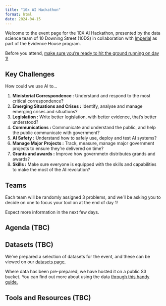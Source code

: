 ```yaml
---
title: "10x AI Hackathon"
format: html
date: 2024-04-15
---
```


Welcome to the event page for the 10X AI Hackathon, presented by the data science team of 10 Downing Street (10DS) in collaboration with [Imperial](https://www.imperial.ac.uk/) as part of the Evidence House program.

Before you attend, [make sure you're ready to hit the ground running on day 1!](getting-ready.qmd)

## Key Challenges
How could we use AI to...

1. **Ministerial Correspondence :** Understand and respond to the most critical correspondence?
2. **Emerging Situations and Crises :** Identify, analyse and manage emerging crises and situations?
3. **Legislation :** Write better legislation, with better evidence, that's better understood?
4. **Communications :**  Communicate and understand the public, and help the public communicate with government?
5. **AI Safety :** Understand how to safely use, deploy and test AI systems?
6. **Manage Major Projects :** Track, measure, manage major government projects to ensure they're delivered on time?
7. **Grants and awards :**  Improve how governmetn distributes grands and awards?
8. **Skills :** Make sure everyone is equipped with the skills and capabilities to make the most of the AI revolution?

## Teams
Each team will be randomly assigned 3 problems, and we'll be asking you to decide on one to focus your tool on at the end of day 1!

Expect more information in the next few days.

## Agenda (TBC)

## Datasets (TBC)
We've prepared a selection of datasets for the event, and these can be viewed on our [datasets page.](data.qmd)

Where data has been pre-prepared, we have hosted it on a public S3 bucket. You can find out more about using the data [through this handy guide.](data_guide.qmd)

## Tools and Resources (TBC)
